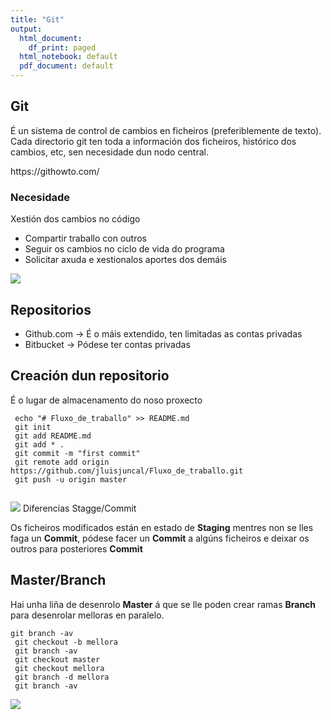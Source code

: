 ```yaml
---
title: "Git"
output:
  html_document:
    df_print: paged
  html_notebook: default
  pdf_document: default
---
```


## Git

É un sistema de control de cambios en ficheiros (preferiblemente de texto).
Cada directorio git ten toda a información dos ficheiros, histórico dos cambios, etc,
sen necesidade dun nodo central.

https://githowto.com/

### Necesidade



Xestión dos cambios no código

- Compartir traballo con outros
- Seguir os cambios no ciclo de vida do programa
- Solicitar axuda e xestionalos aportes dos demáis

![](Imaxes/git_fogo.png)

## Repositorios

- Github.com -> É o máis extendido, ten limitadas as contas privadas
- Bitbucket -> Pódese ter contas privadas

## Creación dun repositorio

É o lugar de almacenamento do noso proxecto


```
 echo "# Fluxo_de_traballo" >> README.md
 git init
 git add README.md
 git add * .
 git commit -m "first commit"
 git remote add origin https://github.com/jluisjuncal/Fluxo_de_traballo.git
 git push -u origin master
 
```
![](Imaxes/git_fluxo.png)
Diferencias Stagge/Commit

Os ficheiros modificados están en estado de **Staging** mentres non se lles faga un **Commit**,
pódese facer un **Commit** a algúns ficheiros e deixar os outros para posteriores **Commit**


## Master/Branch

Hai unha liña de desenrolo **Master** á que se lle poden crear ramas **Branch** para 
desenrolar melloras en paralelo.

```
git branch -av
 git checkout -b mellora
 git branch -av
 git checkout master
 git checkout mellora
 git branch -d mellora
 git branch -av
```

![](Imaxes/git_branch.jpeg)




